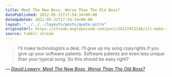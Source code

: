 ```yaml
---
title: Meet The New Boss, Worse Than The Old Boss?
datePublished: 2012-05-31T17:54:34+00:00
dateUpdated: 2012-05-31T17:54:34+00:00
layout: "../../../layouts/posts/quote.astro"
originalUrl: https://stream.anglepoised.com/post/24137422348/ill-make-technologists-a-deal-ill-give-up-my
source: tumblr stream
---
```


> I’ll make technologists a deal, I’ll give up my song copyrights if you give up your software patents. Software patents are even less unique than your typical song. So this should be easy right?

— <cite>[David Lowery, _Meet The New Boss, Worse Than The Old Boss?_](https://thetrichordist.com/2012/04/15/meet-the-new-boss-worse-than-the-old-boss-full-post/)</cite>
